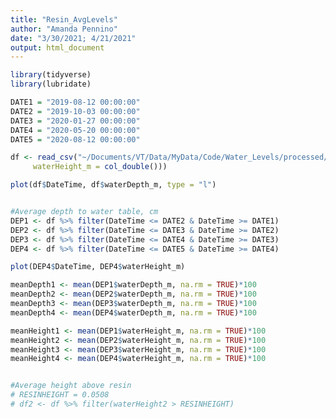 ```yaml
---
title: "Resin_AvgLevels"
author: "Amanda Pennino"
date: "3/30/2021; 4/21/2021"
output: html_document
---
```


```r

library(tidyverse)
library(lubridate)

```

```r

DATE1 = "2019-08-12 00:00:00"
DATE2 = "2019-10-03 00:00:00"
DATE3 = "2020-01-27 00:00:00"
DATE4 = "2020-05-20 00:00:00"
DATE5 = "2020-08-12 00:00:00"

```

```r
df <- read_csv("~/Documents/VT/Data/MyData/Code/Water_Levels/processed/42_4_s2/2020_06_27.csv", col_types = list(waterDepth_m = col_double(), 
     waterHeight_m = col_double()))

plot(df$DateTime, df$waterDepth_m, type = "l")


#Average depth to water table, cm
DEP1 <- df %>% filter(DateTime <= DATE2 & DateTime >= DATE1)
DEP2 <- df %>% filter(DateTime <= DATE3 & DateTime >= DATE2)
DEP3 <- df %>% filter(DateTime <= DATE4 & DateTime >= DATE3)
DEP4 <- df %>% filter(DateTime <= DATE5 & DateTime >= DATE4)

plot(DEP4$DateTime, DEP4$waterHeight_m)

meanDepth1 <- mean(DEP1$waterDepth_m, na.rm = TRUE)*100
meanDepth2 <- mean(DEP2$waterDepth_m, na.rm = TRUE)*100
meanDepth3 <- mean(DEP3$waterDepth_m, na.rm = TRUE)*100
meanDepth4 <- mean(DEP4$waterDepth_m, na.rm = TRUE)*100

meanHeight1 <- mean(DEP1$waterHeight_m, na.rm = TRUE)*100
meanHeight2 <- mean(DEP2$waterHeight_m, na.rm = TRUE)*100
meanHeight3 <- mean(DEP3$waterHeight_m, na.rm = TRUE)*100
meanHeight4 <- mean(DEP4$waterHeight_m, na.rm = TRUE)*100


#Average height above resin 
# RESINHEIGHT = 0.0508
# df2 <- df %>% filter(waterHeight2 > RESINHEIGHT)



```

